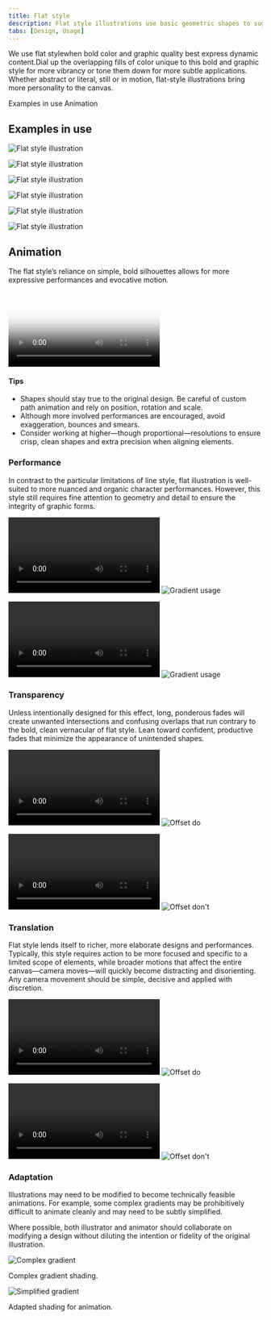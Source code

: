 ```yaml
---
title: Flat style
description: Flat style illustrations use basic geometric shapes to suggest people, objects, places and concepts using elements such as grid and color.
tabs: [Design, Usage]
---
```


<PageDescription>

We use flat stylewhen bold color and graphic quality best express dynamic content.Dial up the overlapping fills of color unique to this bold and graphic style for more vibrancy or tone them down for more subtle applications. Whether abstract or literal, still or in motion, flat-style illustrations bring more personality to the canvas.

</PageDescription>

<AnchorLinks>
  <AnchorLink>Examples in use</AnchorLink>
  <AnchorLink>Animation</AnchorLink>
</AnchorLinks>

## Examples in use

<Row className="mock-gallery">

<Column colMd={4} colLg={8}>

![Flat style illustration](./images/Usage-ex1.png)

</Column>

<Column colMd={4} colLg={4}>

![Flat style illustration](./images/Usage-ex2.png)

</Column>

</Row>

<Row className="mock-gallery">

<Column colMd={4} colLg={4}>

![Flat style illustration](./images/Usage-ex3.png)

</Column>

<Column colMd={4} colLg={8}>

![Flat style illustration](./images/Usage-ex4.png)

</Column>

</Row>

<Row className="mock-gallery">

<Column colMd={4} colLg={8}>

![Flat style illustration](./images/Usage-ex5.png)

</Column>

<Column colMd={4} colLg={4}>

![Flat style illustration](./images/Usage-ex6.png)

</Column>

</Row>

## Animation

The flat style’s reliance on simple, bold silhouettes allows for more expressive performances and evocative motion.

<Video
  poster="/images/illustration/fs-usage-hero.png"
  src="/videos/illustration/fs-usage-hero.mp4"
/>

#### Tips
- Shapes should stay true to the original design. Be careful of custom path animation and rely on position, rotation and scale.
- Although more involved performances are encouraged, avoid exaggeration, bounces and smears.
- Consider working at higher—though proportional—resolutions to ensure crisp, clean shapes and extra precision when aligning elements.


### Performance

In contrast to the particular limitations of line style, flat illustration is well-suited to more nuanced and organic character performances. However, this style still requires fine attention to geometry and detail to ensure the integrity of graphic forms. 

<Row className="mock-gallery">

<Column colMd={4} colLg={4}>

<GifPlayer>

![Gradient usage](/videos/illustration/performance-1.mp4)
![Gradient usage](/images/illustration/performance-1.png)

</GifPlayer>

</Column>

<Column colMd={4} colLg={4}>

<GifPlayer color="dark">

![Gradient usage](/videos/illustration/performance-2.mp4)
![Gradient usage](/images/illustration/performance-2.png)

</GifPlayer>

</Column>

</Row>

### Transparency

Unless intentionally designed for this effect, long, ponderous fades will create unwanted intersections and confusing overlaps that run contrary to the bold, clean vernacular of flat style. Lean toward confident, productive fades that minimize the appearance of unintended shapes.

<DoDontRow>

<DoDont type="do" caption="Use solid color to maintain clean graphic shapes.">
<GifPlayer>

![Offset do](/videos/illustration/transparency-do.mp4)
![Offset do](/images/illustration/transparency-do.png)

</GifPlayer>
</DoDont>

<DoDont type="dont" caption="Avoid transparency, overlapping shapes, and intersections.">
<GifPlayer>

![Offset don't](/videos/illustration/transparency-dont.mp4)
![Offset don't](/images/illustration/transparency-dont.png)

</GifPlayer>
</DoDont>
  
</DoDontRow>

### Translation

Flat style lends itself to richer, more elaborate designs and performances. Typically, this style requires action to be more focused and specific to a limited scope of elements, while broader motions that affect the entire canvas—camera moves—will quickly become distracting and disorienting. Any camera movement should be simple, decisive and applied with discretion.

<DoDontRow>

<DoDont type="do" caption="Stick to simple, decisive camera movements.">
<GifPlayer>

![Offset do](/videos/illustration/fs-translation-do.mp4)
![Offset do](/images/illustration/fs-translation-do.png)

</GifPlayer>
</DoDont>

<DoDont type="dont" caption="Avoid complex, distracting camera movements.">
<GifPlayer>

![Offset don't](/videos/illustration/fs-translation-dont.mp4)
![Offset don't](/images/illustration/fs-translation-dont.png)

</GifPlayer>
</DoDont>
  
</DoDontRow>

### Adaptation

Illustrations may need to be modified to become technically feasible animations. For example, some complex gradients may be prohibitively difficult to animate cleanly and may need to be subtly simplified. 

Where possible, both illustrator and animator should collaborate on modifying a design without diluting the intention or fidelity of the original illustration.

<Row className="mock-gallery">

<Column colMd={4} colLg={4}>

![Complex gradient](./images/adaptation-1.png)

<Caption>Complex gradient shading.</Caption>

</Column>

<Column colMd={4} colLg={4}>

![Simplified gradient](./images/adaptation-2.png)

<Caption>Adapted shading for animation.</Caption>

</Column>

</Row>